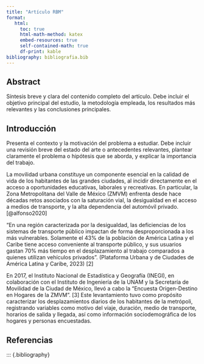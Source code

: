 ```yaml
---
title: "Artículo RBM"
format:
   html:
     toc: true
     html-math-method: katex
     embed-resources: true
     self-contained-math: true
     df-print: kable
bibliography: bibliografia.bib
---
```


## Abstract

Síntesis breve y clara del contenido completo del artículo. Debe incluir el objetivo principal del estudio, la metodología empleada, los resultados más relevantes y las conclusiones principales.

## Introducción

Presenta el contexto y la motivación del problema a estudiar. Debe incluir una revisión breve del estado del arte o antecedentes relevantes, plantear claramente el problema o hipótesis que se aborda, y explicar la importancia del trabajo.

La movilidad urbana constituye un componente esencial en la calidad de vida de los habitantes de las grandes ciudades, al incidir directamente en el acceso a oportunidades educativas, laborales y recreativas. En particular, la Zona Metropolitana del Valle de México (ZMVM) enfrenta desde hace décadas retos asociados con la saturación vial, la desigualdad en el acceso a medios de transporte, y la alta dependencia del automóvil privado. [@alfonso2020]

“En una región caracterizada por la desigualdad, las deficiencias de los sistemas de transporte público impactan de forma desproporcionada a los más vulnerables. Solamente el 43% de la población de América Latina y el Caribe tiene acceso conveniente al transporte público, y sus usuarios gastan 70% más tiempo en el desplazamiento al trabajo comparados a quienes utilizan vehículos privados”. (Plataforma Urbana y de Ciudades de América Latina y Caribe, 2023) \[2\]

En 2017, el Instituto Nacional de Estadística y Geografía (INEGI), en colaboración con el Instituto de Ingeniería de la UNAM y la Secretaría de Movilidad de la Ciudad de México, llevó a cabo la “Encuesta Origen-Destino en Hogares de la ZMVM”. \[3\] Este levantamiento tuvo como propósito caracterizar los desplazamientos diarios de los habitantes de la metrópoli, registrando variables como motivo del viaje, duración, medio de transporte, horarios de salida y llegada, así como información sociodemográfica de los hogares y personas encuestadas.

## Referencias

::: {.bibliography}
